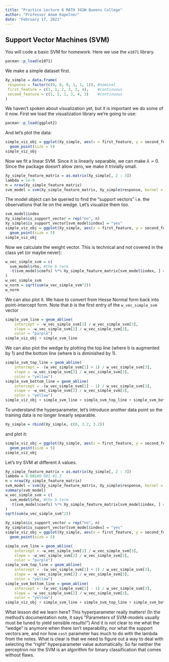 ```yaml
---
title: "Practice Lecture 6 MATH 342W Queens College"
author: "Professor Adam Kapelner"
date: "February 17, 2021"
---
```





## Support Vector Machines (SVM)

You will code a basic SVM for homework. Here we use the `e1071` library.

```r
pacman::p_load(e1071)
```

We make a simple dataset first.

```r
Xy_simple = data.frame(
 response = factor(c(0, 0, 0, 1, 1, 1)), #nominal
 first_feature = c(1, 1, 2, 3, 3, 4),    #continuous
 second_feature = c(1, 2, 1, 3, 4, 3)    #continuous
)
```

We haven't spoken about visualization yet, but it is important we do some of it now. First we load the visualization library we're going to use:

```r
pacman::p_load(ggplot2)
```

And let's plot the data:

```r
simple_viz_obj = ggplot(Xy_simple, aes(x = first_feature, y = second_feature, color = response)) + 
  geom_point(size = 5)
simple_viz_obj
```

Now we fit a linear SVM. Since it is linearly separable, we can make $\lambda = 0$. Since the package doesn't allow zero, we make it trivially small. 

```r
Xy_simple_feature_matrix = as.matrix(Xy_simple[, 2 : 3])
lambda = 1e-9
n = nrow(Xy_simple_feature_matrix)
svm_model = svm(Xy_simple_feature_matrix, Xy_simple$response, kernel = "linear", cost = (2 * n * lambda)^-1, scale = FALSE)
```

The model object can be queried to find the "support vectors" i.e. the observations that lie on the wedge. Let's visualize them too.

```r
svm_model$index
Xy_simple$is_support_vector = rep("no", n)
Xy_simple$is_support_vector[svm_model$index] = "yes"
simple_viz_obj = ggplot(Xy_simple, aes(x = first_feature, y = second_feature, color = response, shape = is_support_vector)) + 
  geom_point(size = 5)
simple_viz_obj
```


Now we calculate the weight vector. This is technical and not covered in the class yet (or maybe never):

```r
w_vec_simple_svm = c(
  svm_model$rho, #the b term
  -t(svm_model$coefs) %*% Xy_simple_feature_matrix[svm_model$index, ] # the other terms
)
w_vec_simple_svm
w_norm = sqrt(sum(w_vec_simple_svm^2))
w_norm
```

We can also plot it. We have to convert from Hesse Normal form back into point-intercept form. Note that $b$ is the first entry of the `w_vec_simple_svm` vector

```r
simple_svm_line = geom_abline(
    intercept = -w_vec_simple_svm[1] / w_vec_simple_svm[3], 
    slope = -w_vec_simple_svm[2] / w_vec_simple_svm[3], 
    color = "purple")
simple_viz_obj + simple_svm_line
```

We can also plot the wedge by plotting the top line (where b is augmented by 1) and the bottom line (where b is diminished by 1).

```r
simple_svm_top_line = geom_abline(
    intercept = -(w_vec_simple_svm[1] + 1) / w_vec_simple_svm[3], 
    slope = -w_vec_simple_svm[2] / w_vec_simple_svm[3], 
    color = "yellow")
simple_svm_bottom_line = geom_abline(
    intercept = -(w_vec_simple_svm[1] - 1) / w_vec_simple_svm[3], 
    slope = -w_vec_simple_svm[2] / w_vec_simple_svm[3], 
    color = "yellow")
simple_viz_obj + simple_svm_line + simple_svm_top_line + simple_svm_bottom_line
```



To understand the hyperparameter, let's introduce another data point so the training data is no longer linearly separable.

```r
Xy_simple = rbind(Xy_simple, c(0, 3.2, 3.2))
```

and plot it:

```r
simple_viz_obj = ggplot(Xy_simple, aes(x = first_feature, y = second_feature, color = response)) + 
  geom_point(size = 5)
simple_viz_obj
```

Let's try SVM at different $\lambda$ values.

```r
Xy_simple_feature_matrix = as.matrix(Xy_simple[, 2 : 3])
lambda = 0.001#0.001 #1.3
n = nrow(Xy_simple_feature_matrix)
svm_model = svm(Xy_simple_feature_matrix, Xy_simple$response, kernel = "linear", cost = (2 * n * lambda)^-1, scale = FALSE)
summary(svm_model)
w_vec_simple_svm = c(
  svm_model$rho, #the b term
  -t(svm_model$coefs) %*% Xy_simple_feature_matrix[svm_model$index, ] # the other terms
)
sqrt(sum(w_vec_simple_svm^2))

Xy_simple$is_support_vector = rep("no", n)
Xy_simple$is_support_vector[svm_model$index] = "yes"
simple_viz_obj = ggplot(Xy_simple, aes(x = first_feature, y = second_feature, color = response, shape = is_support_vector)) + 
  geom_point(size = 5)

simple_svm_line = geom_abline(
    intercept = -w_vec_simple_svm[1] / w_vec_simple_svm[3], 
    slope = -w_vec_simple_svm[2] / w_vec_simple_svm[3], 
    color = "purple")
simple_svm_top_line = geom_abline(
    intercept = -(w_vec_simple_svm[1] + 1) / w_vec_simple_svm[3], 
    slope = -w_vec_simple_svm[2] / w_vec_simple_svm[3], 
    color = "yellow")
simple_svm_bottom_line = geom_abline(
    intercept = -(w_vec_simple_svm[1] - 1) / w_vec_simple_svm[3], 
    slope = -w_vec_simple_svm[2] / w_vec_simple_svm[3], 
    color = "yellow")
simple_viz_obj + simple_svm_line + simple_svm_top_line + simple_svm_bottom_line
```

What lesson did we learn here? This hyperparameter really matters! (In the method's documentation note, it says "Parameters of SVM-models usually must be tuned to yield sensible results!") And it is not clear to me what the "wedge" is anymore when there isn't separability, nor what the support vectors are, and nor how `cost` parameter has much to do with the lambda from the notes. What is clear is that we need to figure out a way to deal with selecting the "right" hyperparameter value automatically. So far neither the perceptron nor the SVM is an algorithm for binary classification that comes without flaws.

